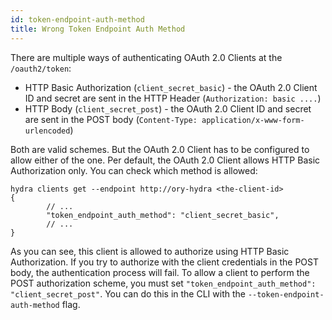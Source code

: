 ```yaml
---
id: token-endpoint-auth-method
title: Wrong Token Endpoint Auth Method
---
```


There are multiple ways of authenticating OAuth 2.0 Clients at the `/oauth2/token`:

- HTTP Basic Authorization (`client_secret_basic`) - the OAuth 2.0 Client ID and secret are sent in the HTTP Header
  (`Authorization: basic ....`)
- HTTP Body (`client_secret_post`) - the OAuth 2.0 Client ID and secret are sent in the POST body
  (`Content-Type: application/x-www-form-urlencoded`)

Both are valid schemes. But the OAuth 2.0 Client has to be configured to allow either of the one. Per default, the OAuth 2.0
Client allows HTTP Basic Authorization only. You can check which method is allowed:

```
hydra clients get --endpoint http://ory-hydra <the-client-id>
{
        // ...
        "token_endpoint_auth_method": "client_secret_basic",
        // ...
}
```

As you can see, this client is allowed to authorize using HTTP Basic Authorization. If you try to authorize with the client
credentials in the POST body, the authentication process will fail. To allow a client to perform the POST authorization scheme,
you must set `"token_endpoint_auth_method": "client_secret_post"`. You can do this in the CLI with the
`--token-endpoint-auth-method` flag.

